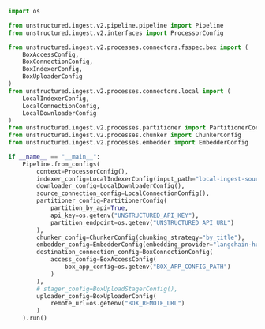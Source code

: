 ```python Python Ingest v2
import os

from unstructured.ingest.v2.pipeline.pipeline import Pipeline
from unstructured.ingest.v2.interfaces import ProcessorConfig

from unstructured.ingest.v2.processes.connectors.fsspec.box import (
    BoxAccessConfig,
    BoxConnectionConfig,
    BoxIndexerConfig,
    BoxUploaderConfig
)
from unstructured.ingest.v2.processes.connectors.local import (
    LocalIndexerConfig,
    LocalConnectionConfig,
    LocalDownloaderConfig
)
from unstructured.ingest.v2.processes.partitioner import PartitionerConfig
from unstructured.ingest.v2.processes.chunker import ChunkerConfig
from unstructured.ingest.v2.processes.embedder import EmbedderConfig

if __name__ == "__main__":
    Pipeline.from_configs(
        context=ProcessorConfig(),
        indexer_config=LocalIndexerConfig(input_path="local-ingest-source"),
        downloader_config=LocalDownloaderConfig(),
        source_connection_config=LocalConnectionConfig(),
        partitioner_config=PartitionerConfig(
            partition_by_api=True,
            api_key=os.getenv("UNSTRUCTURED_API_KEY"),
            partition_endpoint=os.getenv("UNSTRUCTURED_API_URL")
        ),
        chunker_config=ChunkerConfig(chunking_strategy="by_title"),
        embedder_config=EmbedderConfig(embedding_provider="langchain-huggingface"),
        destination_connection_config=BoxConnectionConfig(
            access_config=BoxAccessConfig(
                box_app_config=os.getenv("BOX_APP_CONFIG_PATH")
            )
        ),
        # stager_config=BoxUploadStagerConfig(),
        uploader_config=BoxUploaderConfig(
            remote_url=os.getenv("BOX_REMOTE_URL")
        )
    ).run()
```